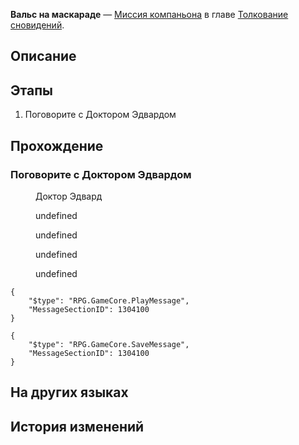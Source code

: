 {{Дополнить|Диалоги.}}
{{Миссия Инфобокс
|id              = 2021803
|Название        = 
|Изображение     = Миссия Освоения Вальс на маскараде.png
|Тип             = Миссия компаньона
|События         = 
|Глава           = Толкование сновидений
|Условия         = Завершена [[Миссия компаньона]] ''[[Вальс на маскараде]]''
|Персонажи       = Доктор Эдвард; Первопроходец
|СтартЛокация    = [[Пенакония]] — [[Золотой миг]]
|Локации         = Золотой миг
|Предыдущая      = 
|Следующая       = 
|Награды         = Опыт Освоения*600; Звёздный нефрит*100; Путеводитель путешественника*6; Starfire Essence*3; Celestial Section*3; "Challenge to the Reader"*1 { text = Challenge to the Reader }; Кредиты*60 000
}}
'''Вальс на маскараде''' — [[Миссия компаньона]] в главе [[Толкование сновидений]].

==Описание==
{{Описание|<!--официальное описание из Перекрёстка судеб-->}}

==Этапы==
# Поговорите с Доктором Эдвардом

==Прохождение==
{{Дополнить}}


===Поговорите с Доктором Эдвардом===
{{Описание миссии|локация=Золотой миг|Вот удивительный сон и подошёл к концу. Доктор Эдвард желает узнать, что вы думаете. Поговорите с ним. И да, помните, что Чёрный Лебедь сказала вам в начале: «Это особенное воспоминание. Не порть людям удовольствие и не рассказывай концовку».}}
{{Диалог Начало}}

:{{Диалог|Разговор}} Доктор Эдвард
<!--Unknown TalkSentence: 202190001-->
<!--Unknown TalkSentence: 202190002-->
<!--Unknown TalkSentence: 202190003-->
<!--Unknown TalkSentence: 202190004-->
<!--Unknown TalkSentence: 202190005-->
<!--Unknown TalkSentence: 202190006-->
<!--Unknown TalkSentence: 202190007-->
<!--Unknown TalkSentence: 202190008-->
<!--Unknown TalkSentence: 202190009-->
<!--Unknown TalkSentence: 202190010-->
<!--Unknown TalkSentence: 202190011-->
<!--Unknown TalkSentence: 202190012-->
<!--Unknown TalkSentence: 202190013-->
<!--Unknown TalkSentence: 202190014-->
<!--Unknown TalkSentence: 202190015-->
<!--Unknown TalkSentence: 202190016-->
<!--Unknown TalkSentence: 202190017-->
<!--Unknown TalkSentence: 202190018-->
<!--Unknown TalkSentence: 202190019-->
:{{Диалог|Стрелка}} undefined
:<!--Unknown TalkSentence: 202190021-->
:<!--Unknown TalkSentence: 202190022-->
:<!--Unknown TalkSentence: 202190023-->
:<!--Unknown TalkSentence: 202190024-->
:<!--Unknown TalkSentence: 202190025-->
:<!--Unknown TalkSentence: 202190026-->
:<!--Unknown TalkSentence: 202190027-->
:<!--Unknown TalkSentence: 202190028-->
:<!--Unknown TalkSentence: 202190029-->
:{{Диалог|Стрелка}} undefined
:<!--Unknown TalkSentence: 202190024-->
:<!--Unknown TalkSentence: 202190025-->
:<!--Unknown TalkSentence: 202190026-->
:<!--Unknown TalkSentence: 202190027-->
:<!--Unknown TalkSentence: 202190028-->
:<!--Unknown TalkSentence: 202190029-->
:{{Диалог|Стрелка}} undefined
:<!--Unknown TalkSentence: 202190027-->
:<!--Unknown TalkSentence: 202190028-->
:<!--Unknown TalkSentence: 202190029-->
:{{Диалог|Стрелка}} undefined
<!--Unknown TalkSentence: 202190030-->
:{{tx}}
<pre>{
	"$type": "RPG.GameCore.PlayMessage",
	"MessageSectionID": 1304100
}</pre>
<pre>{
	"$type": "RPG.GameCore.SaveMessage",
	"MessageSectionID": 1304100
}</pre>
:{{tx}}
{{Диалог Конец}}

==На других языках==
{{На других языках
|en   = Masquerade Duet
|zhs  = 假面双人舞
|zht  = 假面雙人舞
|ja   = 仮面幻想曲
|ko   = 가면의 듀엣
|es   = Dueto enmascarado
|fr   = Mascarade à deux
|ru   = Вальс на маскараде
|th   = คู่เต้นรำสวมหน้ากาก
|vi   = Vũ Điệu Mặt Nạ Đôi
|de   = Maskerade im Duett
|id   = Tarian Topeng Duet
|pt   = Dueto Mascarado
}}

==История изменений==
{{История изменений|2.7}}
